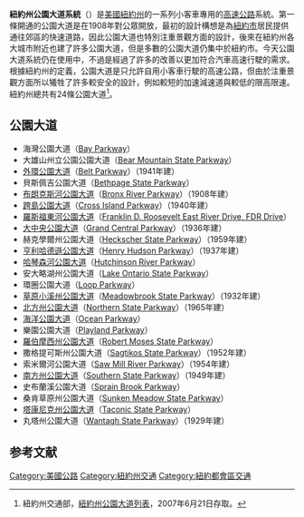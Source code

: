 {{Link style|time=2015-12-13T14:53:00+00:00}}

{{infobox state highway system
|Name=New York State Parkway System<br/>紐約州公園大道系統
|shields=[[File:Bronx_River_Pkwy_Shield.svg|x65px]][[File:Grand_Central_Pkwy_Shield_free.svg|x65px]][[File:Wantagh_Pkwy_Shield.svg|x65px]][[File:Palisades_Interstate_Pkwy.svg|x65px]]
|caption=紐約的標準大道標記
|map=
|map_notes=
|formed=
|interstate=Interstate X (I-X)
|us=U.S. Route X (US X)
|state=New York State Route X (NY X)
|links=NY
}}

'''紐約州公園大道系統'''（{{lang|en|'''New York State Parkway System'''}}）是[[美國|美國]][[紐約州|紐約州]]的一系列小客車專用的[[高速公路|高速公路]]系統。第一條開通的公園大道是在1908年對公眾開放，最初的設計構想是為[[紐約市|紐約市]]居民提供通往郊區的快速道路，因此公園大道也特別注重景觀方面的設計，後來在紐約州各大城市附近也建了許多公園大道，但是多數的公園大道仍集中於紐約市。今天公園大道系統仍在使用中，不過是經過了許多的改善以更加符合汽車高速行駛的需求。根據紐約州的定義，公園大道是只允許自用小客車行駛的高速公路，但由於注重景觀方面所以犧牲了許多較安全的設計，例如較短的加速減速道與較低的限高限速。紐約州總共有24條公園大道<ref>紐約州交通部，[https://www.nysdot.gov/portal/page/portal/programs/scenic-byways/scenic/parkway.html 紐約州公園大道列表]，2007年6月21日存取。</ref>。

==公園大道==
*海灣公園大道（[[:en:Bay_Parkway_(Jones_Beach)|Bay Parkway]]）
*大雄山州立公園公園大道（[[:en:Bear_Mountain_State_Parkway|Bear Mountain State Parkway]]）
*[[外環公園大道|外環公園大道]]（[[:en:Belt_Parkway|Belt Parkway]]）（1941年建）
*貝斯佩吉公園大道（[[:en:Bethpage_State_Parkway|Bethpage State Parkway]]）
*[[布朗克斯河公園大道|布朗克斯河公園大道]]（[[:en:Bronx_River_Parkway|Bronx River Parkway]]）（1908年建）
*[[跨島公園大道|跨島公園大道]]（[[:en:Cross_Island_Parkway|Cross Island Parkway]]）（1940年建）
*[[羅斯福東河公園大道|羅斯福東河公園大道]]（[[:en:Franklin_D._Roosevelt_East_River_Drive|Franklin D. Roosevelt East River Drive, FDR Drive]]）
*[[大中央公園大道|大中央公園大道]]（[[:en:Grand_Central_Parkway|Grand Central Parkway]]）（1936年建）
*赫克學爾州公園大道（[[:en:Heckscher_State_Parkway|Heckscher State Parkway]]）（1959年建）
*[[亨利哈德遜公園大道|亨利哈德遜公園大道]]（[[:en:Henry_Hudson_Parkway|Henry Hudson Parkway]]）（1937年建）
*[[哈琴森河公園大道|哈琴森河公園大道]]（[[:en:Hutchinson_River_Parkway|Hutchinson River Parkway]]）
*安大略湖州公園大道（[[:en:Lake_Ontario_State_Parkway|Lake Ontario State Parkway]]）
*環圈公園大道（[[:en:Loop_Parkway|Loop Parkway]]）
*[[草原小溪州公園大道|草原小溪州公園大道]]（[[:en:Meadowbrook_State_Parkway|Meadowbrook State Parkway]]）（1932年建）
*[[北方州公園大道|北方州公園大道]]（[[:en:Northern_State_Parkway|Northern State Parkway]]）（1965年建）
*[[海洋公園大道|海洋公園大道]]（[[:en:Ocean_Parkway_(Long_Island)|Ocean Parkway]]）
*樂園公園大道（[[:en:Playland_Parkway|Playland Parkway]]）
*[[羅伯摩西州公園大道|羅伯摩西州公園大道]]（[[:en:Robert_Moses_State_Parkway|Robert Moses State Parkway]]）
*撒格提可斯州公園大道（[[:en:Sagtikos_State_Parkway|Sagtikos State Parkway]]）（1952年建）
*索米爾河公園大道（[[:en:Saw_Mill_River_Parkway|Saw Mill River Parkway]]）（1954年建）
*[[南方州公園大道|南方州公園大道]]（[[:en:Southern_State_Parkway|Southern State Parkway]]）（1949年建）
*史布蘭溪公園大道（[[:en:Sprain_Brook_Parkway|Sprain Brook Parkway]]）
*桑肯草原州公園大道（[[:en:Sunken_Meadow_State_Parkway|Sunken Meadow State Parkway]]）
*[[塔康尼克州公園大道|塔康尼克州公園大道]]（[[:en:Taconic_State_Parkway|Taconic State Parkway]]）
*丸塔州公園大道（[[:en:Wantagh_State_Parkway|Wantagh State Parkway]]）（1929年建）

==参考文献==
<div class="references-small">
<references />
</div>

[[Category:美國公路|Category:美國公路]]
[[Category:紐約州交通|Category:紐約州交通]]
[[Category:紐約都會區交通|Category:紐約都會區交通]]